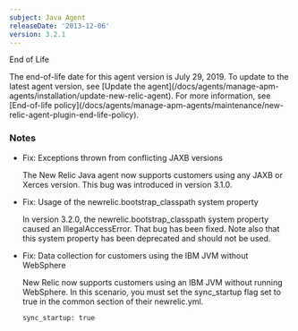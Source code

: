```yaml
---
subject: Java Agent
releaseDate: '2013-12-06'
version: 3.2.1
---
```


End of Life

<Callout variant="important">
  The end-of-life date for this agent version is July 29, 2019. To update to the latest agent version, see [Update the agent](/docs/agents/manage-apm-agents/installation/update-new-relic-agent). For more information, see [End-of-life policy](/docs/agents/manage-apm-agents/maintenance/new-relic-agent-plugin-end-life-policy).
</Callout>

### Notes

* Fix: Exceptions thrown from conflicting JAXB versions

  The New Relic Java agent now supports customers using any JAXB or Xerces version. This bug was introduced in version 3.1.0.
* Fix: Usage of the newrelic.bootstrap_classpath system property

  In version 3.2.0, the newrelic.bootstrap_classpath system property caused an IllegalAccessError. That bug has been fixed. Note also that this system property has been deprecated and should not be used.
* Fix: Data collection for customers using the IBM JVM without WebSphere

  New Relic now supports customers using an IBM JVM without running WebSphere. In this scenario, you must set the sync_startup flag set to true in the common section of their newrelic.yml.

  ```
  sync_startup: true
  ```
